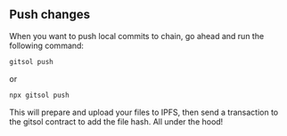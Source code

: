 ## Push changes
When you want to push local commits to chain, go ahead and run the following command:

```bash
gitsol push
```

or

```bash
npx gitsol push
```

This will prepare and upload your files to IPFS, then send a transaction to the gitsol contract to add the file hash. All under the hood!

